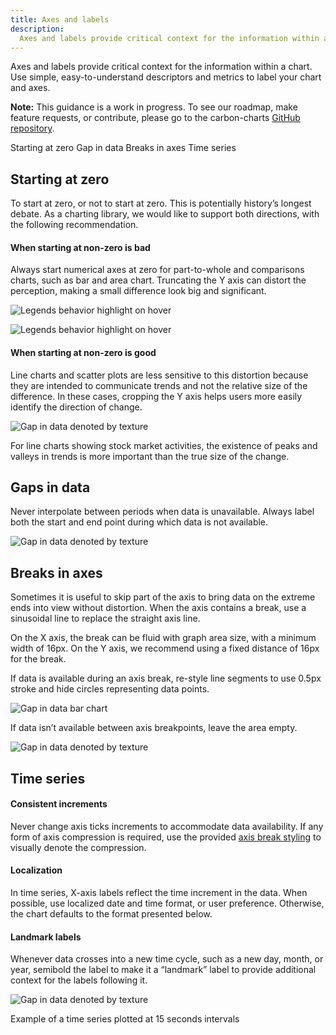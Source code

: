 ```yaml
---
title: Axes and labels
description:
  Axes and labels provide critical context for the information within a chart.
---
```


<PageDescription>

Axes and labels provide critical context for the information within a chart. Use
simple, easy-to-understand descriptors and metrics to label your chart and axes.

</PageDescription>

<InlineNotification>

**Note:** This guidance is a work in progress. To see our roadmap, make feature
requests, or contribute, please go to the carbon-charts
[GitHub repository](https://github.com/carbon-design-system/carbon-charts).

</InlineNotification>

<AnchorLinks>

<AnchorLink>Starting at zero</AnchorLink>
<AnchorLink>Gap in data</AnchorLink>
<AnchorLink>Breaks in axes</AnchorLink>
<AnchorLink>Time series</AnchorLink>

</AnchorLinks>

## Starting at zero

To start at zero, or not to start at zero. This is potentially history’s longest
debate. As a charting library, we would like to support both directions, with
the following recommendation.

#### When starting at non-zero is bad

Always start numerical axes at zero for part-to-whole and comparisons charts,
such as bar and area chart. Truncating the Y axis can distort the perception,
making a small difference look big and significant.

<DoDontRow>
<DoDont type="do" caption="For bar charts, the numerical axis should start at zero.">

![Legends behavior highlight on hover](images/axislabel-zero-a.png)

</DoDont>
<DoDont type="dont" caption="When an axis starts at non-zero, percentage differences between bars are exaggerated.">

![Legends behavior highlight on hover](images/axislabel-zero-b.png)

</DoDont>
</DoDontRow>

#### When starting at non-zero is good

Line charts and scatter plots are less sensitive to this distortion because they
are intended to communicate trends and not the relative size of the difference.
In these cases, cropping the Y axis helps users more easily identify the
direction of change.

<Row>
<Column colLg={8} colMd={8} colSm={4}>

![Gap in data denoted by texture](images/axislabel-zero-c.png)

<Caption>
  For line charts showing stock market activities, the existence of peaks and
  valleys in trends is more important than the true size of the change.
</Caption>

</Column>
</Row>

## Gaps in data

Never interpolate between periods when data is unavailable. Always label both
the start and end point during which data is not available.

<Row>
<Column colLg={8} colMd={8} colSm={4}>

![Gap in data denoted by texture](images/axislabel-gap.png)

</Column>
</Row>

## Breaks in axes

Sometimes it is useful to skip part of the axis to bring data on the extreme
ends into view without distortion. When the axis contains a break, use a
sinusoidal line to replace the straight axis line.

On the X axis, the break can be fluid with graph area size, with a minimum width
of 16px. On the Y axis, we recommend using a fixed distance of 16px for the
break.

If data is available during an axis break, re-style line segments to use 0.5px
stroke and hide circles representing data points.

<Row>
<Column colLg={8} colMd={8} colSm={4}>

![Gap in data bar chart](images/axislabel-break-1.png)

</Column>
</Row>

If data isn’t available between axis breakpoints, leave the area empty.

<Row>
<Column colLg={8} colMd={8} colSm={4}>

![Gap in data denoted by texture](images/axislabel-break-2.png)

</Column>
</Row>

## Time series

#### Consistent increments

Never change axis ticks increments to accommodate data availability. If any form
of axis compression is required, use the provided
[axis break styling](#breaks-in-axes) to visually denote the compression.

#### Localization

In time series, X-axis labels reflect the time increment in the data. When
possible, use localized date and time format, or user preference. Otherwise, the
chart defaults to the format presented below.

#### Landmark labels

Whenever data crosses into a new time cycle, such as a new day, month, or year,
semibold the label to make it a “landmark” label to provide additional context
for the labels following it.

<Row>
<Column colLg={12} colMd={8} colSm={4}>

![Gap in data denoted by texture](images/axislabel-timeseries.png)

<Caption>Example of a time series plotted at 15 seconds intervals</Caption>

</Column>
</Row>
